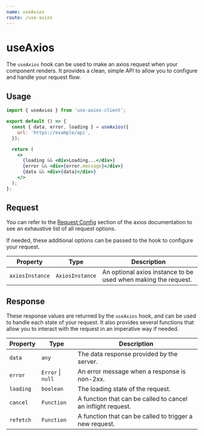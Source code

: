 ```yaml
---
name: useAxios
route: /use-axios
---
```


# useAxios

The `useAxios` hook can be used to make an axios request when your component renders. It provides a clean, simple API to allow you to configure and handle your request flow.

## Usage

```jsx
import { useAxios } from 'use-axios-client';

export default () => {
  const { data, error, loading } = useAxios({
    url: 'https://example/api',
  });

  return (
    <>
      {loading && <div>Loading...</div>}
      {error && <div>{error.message}</div>}
      {data && <div>{data}</div>}
    </>
  );
};
```

## Request

You can refer to the [Request Config](https://github.com/axios/axios#request-config) section of the axios documentation to see an exhaustive list of all request options.

If needed, these additional options can be passed to the hook to configure your request.

| Property        | Type            | Description                                                    |
| --------------- | --------------- | -------------------------------------------------------------- |
| `axiosInstance` | `AxiosInstance` | An optional axios instance to be used when making the request. |

## Response

These response values are returned by the `useAxios` hook, and can be used to handle each state of your request. It also provides several functions that allow you to interact with the request in an imperative way if needed.

| Property  | Type                  | Description                                                  |
| --------- | --------------------- | ------------------------------------------------------------ |
| `data`    | `any`                 | The data response provided by the server.                    |
| `error`   | `Error` &#x7c; `null` | An error message when a response is non-2xx.                 |
| `loading` | `boolean`             | The loading state of the request.                            |
| `cancel`  | `Function`            | A function that can be called to cancel an inflight request. |
| `refetch` | `Function`            | A function that can be called to trigger a new request.      |
